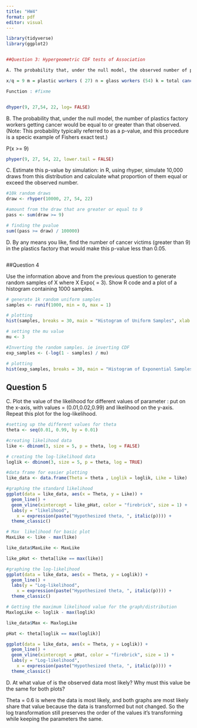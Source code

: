 ```yaml
---
title: "HW4"
format: pdf
editor: visual
---
```


```r
library(tidyverse)
library(ggplot2)


##Question 3: Hypergeometric CDF tests of Association

A. The probability that, under the null model, the observed number of plastics factory workers would get lung cancer.

x/q = 9 m = plastic workers ( 27) n = glass workers (54) k = total cancer (22) nn = number of obs

Function : #fixme


dhyper(9, 27,54, 22, log= FALSE)

```

B. The probability that, under the null model, the number of plastics factory workers getting cancer would be equal to or greater than that observed. (Note: This probability typically referred to as a p-value, and this procedure is a specic example of Fishers exact test.)

P(x \>= 9)

```r

phyper(9, 27, 54, 22, lower.tail = FALSE)

```

C. Estimate this p-value by simulation: in R, using rhyper, simulate 10,000 draws from this distribution and calculate what proportion of them equal or exceed the observed number.

```r
#10k random draws 
draw <- rhyper(10000, 27, 54, 22)

#amount from the draw that are greater or equal to 9
pass <- sum(draw >= 9)

# finding the pvalue
sum((pass >= draw) / 100000)

```

D. By any means you like, find the number of cancer victims (greater than 9) in the plastics factory that would make this p-value less than 0.05.

```r



```

##Question 4

Use the information above and from the previous question to generate random samples of X where X Expo( = 3). Show R code and a plot of a histogram containing 1000 samples.

```r
# generate 1k random uniform samples
samples <- runif(1000, min = 0, max = 1)

# plotting
hist(samples, breaks = 30, main = "Histogram of Uniform Samples", xlab = "Value", ylab = "Frequency", col = "skyblue")

# setting the mu value
mu <- 3

#Inverting the random samples. ie inverting CDF
exp_samples <- (-log(1 - samples) / mu)

# plotting
hist(exp_samples, breaks = 30, main = "Histogram of Exponential Samples", xlab = "Value", ylab = "Frequency", col = "skyblue")

```

## Question 5

C. Plot the value of the likelihood for different values of parameter : put on the x-axis, with values = (0.01,0.02,0.99) and likelihood on the y-axis. Repeat this plot for the log-likelihood.

```r

#setting up the different values for theta
theta <- seq(0.01, 0.99, by = 0.01)

#creating likelihood data
like <- dbinom(3, size = 5, p = theta, log = FALSE)

# creating the log-likelihood data
loglik <- dbinom(3, size = 5, p = theta, log = TRUE)

#data frame for easier plotting
like_data <- data.frame(Theta = theta , Loglik = loglik, Like = like)

#graphing the standard likelihood
ggplot(data = like_data, aes(x = Theta, y = Like)) +
  geom_line() +
  geom_vline(xintercept = like_pHat, color = "firebrick", size = 1) +
  labs(y = "likelihood", 
    x = expression(paste("Hypothesized theta, ", italic(p)))) + 
  theme_classic()

# Max  likelihood for basic plot
MaxLike <- like - max(like)

like_data$MaxLike <- MaxLike

like_pHat <- theta[like == max(like)]

#graphing the log-likelihood
ggplot(data = like_data, aes(x = Theta, y = Loglik)) +
  geom_line() +
  labs(y = "Log-likelihood", 
    x = expression(paste("Hypothesized theta, ", italic(p)))) + 
  theme_classic()

# Getting the maximum likelihood value for the graph/distribution
MaxlogLike <- loglik - max(loglik)

like_data$Max <- MaxlogLike

pHat <- theta[loglik == max(loglik)]

ggplot(data = like_data, aes(x = Theta, y = Loglik)) +
  geom_line() +
  geom_vline(xintercept = pHat, color = "firebrick", size = 1) +
  labs(y = "Log-likelihood", 
    x = expression(paste("Hypothesized theta, ", italic(p)))) + 
  theme_classic()  

```

D. At what value of is the observed data most likely? Why must this value be the same for both plots?

Theta = 0.6 is where the data is most likely, and both graphs are most likely share that value because the data is transformed but not changed. So the log transformation still preserves the order of the values it's transforming while keeping the parameters the same.
